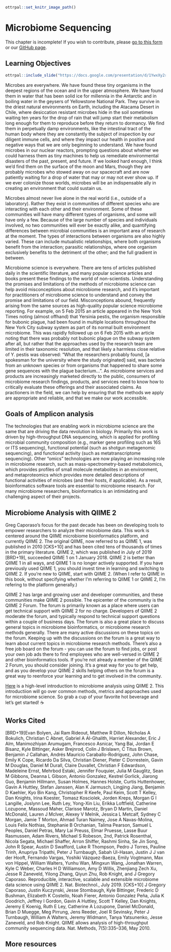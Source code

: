 
```r
ottrpal::set_knitr_image_path()
```

# Microbiome Sequencing

<div class = "warning">
This chapter is incomplete! If you wish to contribute, please [go to this form](https://forms.gle/dqYgmKH8XXE2ohwD9) or our [GitHub page](https://github.com/fhdsl/Choosing_Genomics_Tools).
</div>

## Learning Objectives

```r
ottrpal::include_slide("https://docs.google.com/presentation/d/1YwxXy2rnUgbx_7B7ENH9wpDX-j6JpJz6lGVzOkjo0qY/edit#slide=id.g2668d07d0b9_0_0")
```

Microbes are everywhere. We have found these tiny organisms in the deepest regions of the ocean and in the upper atmosphere. We have found them in water that has been solid ice for millennia in the Antarctic and in boiling water in the geysers of Yellowstone National Park. They survive in the driest natural environments on Earth, including the Atacama Desert in Chile, where desiccation resistant microbes hide in the soil sometimes waiting ten years for the drop of rain that will jump start their metabolism long enough for them to reproduce before they return to dormancy. We find them in perpetually damp environments, like the intestinal tract of the human body where they are constantly the subject of inspection by our diligent immune cells, and where they impact our health in positive and negative ways that we are only beginning to understand. We have found microbes in our nuclear reactors, prompting questions about whether we could harness them as tiny machines to help us remediate environmental disasters of the past, present, and future. If we looked hard enough, I think we’d find them on the surface of the moon and Mars, though they are probably microbes who stowed away on our spacecraft and are now patiently waiting for a drop of water that may or may not ever show up. If we ever colonize those worlds, microbes will be an indispensable ally in creating an environment that could sustain us.

Microbes almost never live alone in the real world (i.e., outside of a laboratory). Rather they exist in communities of different species who are interacting with each other and their environment. Some of these communities will have many different types of organisms, and some will have only a few. Because of the large number of species and individuals involved, no two communities will ever be exactly alike, and quantifying differences between microbial communities is an important area of research at the moment. The types of interactions between organisms are also highly varied. These can include mutualistic relationships, where both organisms benefit from the interaction; parasitic relationships, where one organism exclusively benefits to the detriment of the other; and the full gradient in between.

Microbiome science is everywhere. There are tens of articles published daily in the scientific literature, and many popular science articles and books present these findings to the world of non-scientists. Understanding the promises and limitations of the methods of microbiome science can help avoid misconceptions about microbiome research, and it’s important for practitioners of microbiome science to understand and convey the promise and limitations of our field. Misconceptions abound, frequently arising from the same sources as high-quality popular science microbiome reporting. For example, on 5 Feb 2015 an article appeared in the New York Times noting (almost offhand) that Yersinia pestis, the organism responsible for bubonic plague, had been found in multiple locations throughout the New York City subway system as part of its normal built environment microbiome. This was rapidly followed up on 6 Feb 2015 with an article noting that there was probably not bubonic plague on the subway system after all, but rather that the approaches used by the research team are limited in their taxonomic resolution, and that likely a harmless close relative of Y. pestis was observed: “What the researchers probably found, [a spokesman for the university where the study originated] said, was bacteria from an unknown species or from organisms that happened to share some gene sequences with the plague bacterium…”. As microbiome services and products are increasingly marketed directly to the public, consumers of microbiome research findings, products, and services need to know how to critically evaluate these offerings and their associated claims. As practioners in the field, we can help by ensuring that the methods we apply are appropriate and reliable, and that we make our work accessible.

## Goals of Amplicon analysis 

The technologies that are enabling work in microbiome science are the same that are driving the data revolution in biology. Primarily this work is driven by high-throughput DNA sequencing, which is applied for profiling microbial community composition (e.g., marker gene profiling such as 16S or ITS sequencing), functional potential (such as shotgun metagenomic sequencing), and functional activity (such as metatranscriptome sequencing). Other “omics” technologies are now playing an increasing role in microbiome research, such as mass-spectrometry-based metabolomics, which provides profiles of small molecule metabolites in an environment, and metaproteomics which provides more detailed descriptions of functional activities of microbes (and their hosts, if applicable). As a result, bioinformatics software tools are essential to microbiome research. For many microbiome researchers, bioinformatics is an intimidating and challenging aspect of their projects.


## Microbiome Analysis with QIIME 2 
Greg Caporaso's focus for the past decade has been on developing tools to empower researchers to analyze their microbiome data. This work is centered around the QIIME microbiome bioinformatics platform, and currently QIIME 2. The original QIIME, now referred to as QIIME 1, was published in 2010 [CKS+10] and has been cited tens of thousands of times in the primary literature. QIIME 2, which was published in July of 2019 [BRD+19], succeeded QIIME 1 on 1 January 2018. QIIME 2 is better than QIIME 1 in all ways, and QIIME 1 is no longer actively supported. If you have previously used QIIME 1, you should invest time in learning and switching to QIIME 2. If you’re new to QIIME, start with QIIME 2. (When I refer to QIIME in this book, without specifying whether I’m referring to QIIME 1 or QIIME 2, I’m refering to the platform generally.)

QIIME 2 has large and growing user and developer communities, and these communities make QIIME 2 possible. The epicenter of the community is the QIIME 2 Forum. The forum is primarily known as a place where users can get technical support with QIIME 2 for no charge. Developers of QIIME 2 moderate the forum, and typically respond to technical support questions within a couple of business days. The forum is also a great place to discuss general topics in microbiome bioinformatics, or microbiome research methods generally. There are many active discussions on these topics on the forum. Keeping up with the discussions on the forum is a great way to learn about current topics in microbiome research methods. There’s also a free job board on the forum - you can use the forum to find jobs, or post your own job ads there to find employees who are well-versed in QIIME 2 and other bioinformatics tools. If you’re not already a member of the QIIME 2 Forum, you should consider joining. It’s a great way for you to get help, and as you develop your QIIME 2 skills helping others on the forum is a great way to reenforce your learning and to get involved in the community.

[Here](https://gregcaporaso.github.io/q2book/front-matter/preface.html) is a high-level introduction to microbiome analysis using QIIME 2. This introductiion will go over common methods, metrics and approaches used for microbiome science.
So grab a cup of your favorite hot beverage and let’s get started! ☕


## Works Cited
[BRD+19]Evan Bolyen, Jai Ram Rideout, Matthew R Dillon, Nicholas A Bokulich, Christian C Abnet, Gabriel A Al-Ghalith, Harriet Alexander, Eric J Alm, Manimozhiyan Arumugam, Francesco Asnicar, Yang Bai, Jordan E Bisanz, Kyle Bittinger, Asker Brejnrod, Colin J Brislawn, C Titus Brown, Benjamin J Callahan, Andrés Mauricio Caraballo-Rodríguez, John Chase, Emily K Cope, Ricardo Da Silva, Christian Diener, Pieter C Dorrestein, Gavin M Douglas, Daniel M Durall, Claire Duvallet, Christian F Edwardson, Madeleine Ernst, Mehrbod Estaki, Jennifer Fouquier, Julia M Gauglitz, Sean M Gibbons, Deanna L Gibson, Antonio Gonzalez, Kestrel Gorlick, Jiarong Guo, Benjamin Hillmann, Susan Holmes, Hannes Holste, Curtis Huttenhower, Gavin A Huttley, Stefan Janssen, Alan K Jarmusch, Lingjing Jiang, Benjamin D Kaehler, Kyo Bin Kang, Christopher R Keefe, Paul Keim, Scott T Kelley, Dan Knights, Irina Koester, Tomasz Kosciolek, Jorden Kreps, Morgan G I Langille, Joslynn Lee, Ruth Ley, Yong-Xin Liu, Erikka Loftfield, Catherine Lozupone, Massoud Maher, Clarisse Marotz, Bryan D Martin, Daniel McDonald, Lauren J McIver, Alexey V Melnik, Jessica L Metcalf, Sydney C Morgan, Jamie T Morton, Ahmad Turan Naimey, Jose A Navas-Molina, Louis Felix Nothias, Stephanie B Orchanian, Talima Pearson, Samuel L Peoples, Daniel Petras, Mary Lai Preuss, Elmar Pruesse, Lasse Buur Rasmussen, Adam Rivers, Michael S Robeson, 2nd, Patrick Rosenthal, Nicola Segata, Michael Shaffer, Arron Shiffer, Rashmi Sinha, Se Jin Song, John R Spear, Austin D Swafford, Luke R Thompson, Pedro J Torres, Pauline Trinh, Anupriya Tripathi, Peter J Turnbaugh, Sabah Ul-Hasan, Justin J J van der Hooft, Fernando Vargas, Yoshiki Vázquez-Baeza, Emily Vogtmann, Max von Hippel, William Walters, Yunhu Wan, Mingxun Wang, Jonathan Warren, Kyle C Weber, Charles H D Williamson, Amy D Willis, Zhenjiang Zech Xu, Jesse R Zaneveld, Yilong Zhang, Qiyun Zhu, Rob Knight, and J Gregory Caporaso. Reproducible, interactive, scalable and extensible microbiome data science using QIIME 2. Nat. Biotechnol., July 2019.
[CKS+10] J Gregory Caporaso, Justin Kuczynski, Jesse Stombaugh, Kyle Bittinger, Frederic D Bushman, Elizabeth K Costello, Noah Fierer, Antonio Gonzalez Peña, Julia K Goodrich, Jeffrey I Gordon, Gavin A Huttley, Scott T Kelley, Dan Knights, Jeremy E Koenig, Ruth E Ley, Catherine A Lozupone, Daniel McDonald, Brian D Muegge, Meg Pirrung, Jens Reeder, Joel R Sevinsky, Peter J Turnbaugh, William A Walters, Jeremy Widmann, Tanya Yatsunenko, Jesse Zaneveld, and Rob Knight. QIIME allows analysis of high-throughput community sequencing data. Nat. Methods, 7(5):335–336, May 2010.

## More resources
